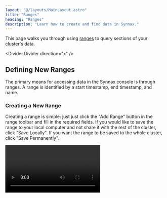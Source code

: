 ```yaml
---
layout: "@/layouts/MainLayout.astro"
title: "Ranges"
heading: "Ranges"
description: "Learn how to create and find data in Synnax."
---
```



This page walks you through using [ranges](/reference/concepts/read-ranges) to
query sections of your cluster's data.

<Divider.Divider direction="x" />

## Defining New Ranges

The primary means for accessing data in the Synnax console is through ranges. A
range is identified by a start timestamp, end timestamp, and name.

### Creating a New Range

Creating a range is simple: just just click the "Add Range" button in the range
toolbar and fill in the required fields. If you would like to save the range to
your local computer and not share it with the rest of the cluster, click "Save
Locally". If you want the range to be saved to the whole cluster, click "Save
Permanently".

<Video client:only="react" id="console/range/create" />

### Local vs. Persisted Ranges

The difference between local and persisted range is that local ranges are _not_
saved to your cluster. What that means is if two users are connected to the same
cluster, a local range created by one user will not be visible to the other
user. When you clear the console's local storage, the local range will also be
lost. If you want to make sure your range is always accessible, save it as a
persisted range.

### Parameters for Creating a Range

<Table
    columns={[
        {
            key: "name",
            name: "Name",
        },
        {
            key: "description",
            name: "Description",
        },
    ]}
    data={[
        {
            name: "Name",
            description: "A name for identifying the range.",
        },
        {
            name: "From",
            description: "The date and time when the range starts.",
        },
        {
            name: "To",
            description: "The date and time when the range ends.",
        },
    ]}
/>

<Divider.Divider direction="x" />

## Finding Existing Ranges

There are two ways to find existing ranges in the console: the resources toolbar
and the command and search palette.

### Resources Toolbar

The resources toolbar is located on the left side of the console, and can be
used to browse all of your cluster's resources, including ranges. All of your
ranges can be found under the "Ranges" section.

<Video
  client:only="react"
  id="console/range/resources"
  style={{width: "50%", marginLeft: "25%"}}
/>

We can load a specific range into our ranges toolbar by clicking on it.

### Command and Search Palette

The command and search palette is located in the top center of the console, and
can be used to search for cluster resources and execute commands. We can find a
permanently saved range just by typing its name into the palette.

<Video client:only="react" id="console/range/palette" />

Use the arrow keys to navigate the results, and press <Icon.Keyboard.Return />
to load the range you're interested in. You can also hover and click using your
mouse.
